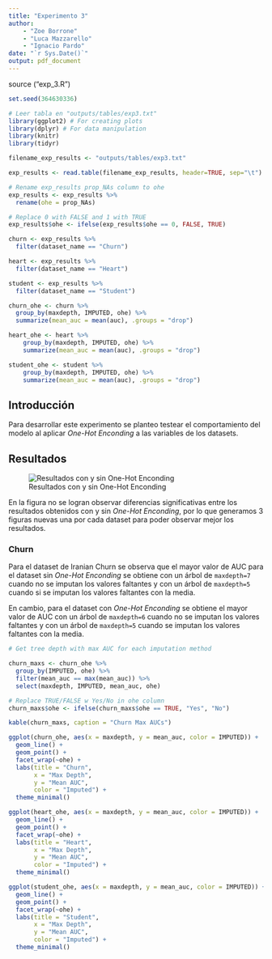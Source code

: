 ```yaml
---
title: "Experimento 3"
author: 
    - "Zoe Borrone"
    - "Luca Mazzarello"
    - "Ignacio Pardo"
date: "`r Sys.Date()`"
output: pdf_document
---
```

source ("exp_3.R")

```r

set.seed(364630336)

# Leer tabla en "outputs/tables/exp3.txt"
library(ggplot2) # For creating plots
library(dplyr) # For data manipulation
library(knitr)
library(tidyr)

filename_exp_results <- "outputs/tables/exp3.txt"

exp_results <- read.table(filename_exp_results, header=TRUE, sep="\t")

# Rename exp_results prop_NAs column to ohe
exp_results <- exp_results %>%
  rename(ohe = prop_NAs)

# Replace 0 with FALSE and 1 with TRUE
exp_results$ohe <- ifelse(exp_results$ohe == 0, FALSE, TRUE)

churn <- exp_results %>%
  filter(dataset_name == "Churn")

heart <- exp_results %>%
  filter(dataset_name == "Heart")

student <- exp_results %>%
  filter(dataset_name == "Student")

churn_ohe <- churn %>%
  group_by(maxdepth, IMPUTED, ohe) %>%
  summarize(mean_auc = mean(auc), .groups = "drop")

heart_ohe <- heart %>%
    group_by(maxdepth, IMPUTED, ohe) %>%
    summarize(mean_auc = mean(auc), .groups = "drop")

student_ohe <- student %>%
    group_by(maxdepth, IMPUTED, ohe) %>%
    summarize(mean_auc = mean(auc), .groups = "drop")

```

## Introducción

Para desarrollar este experimento se planteo testear el comportamiento del modelo al aplicar *One-Hot Enconding* a las variables de los datasets. 

## Resultados

![Resultados con y sin One-Hot Enconding](outputs/plots/exp3.jpg)

En la figura no se logran observar diferencias significativas entre los resultados obtenidos con y sin *One-Hot Enconding*, por lo que generamos 3 figuras nuevas una por cada dataset para poder observar mejor los resultados.

### Churn

Para el dataset de Iranian Churn se observa que el mayor valor de AUC para el dataset sin *One-Hot Enconding* se obtiene con un árbol de `maxdepth=7` cuando no se imputan los valores faltantes y con un árbol de `maxdepth=5` cuando si se imputan los valores faltantes con la media. 

En cambio, para el dataset con *One-Hot Enconding* se obtiene el mayor valor de AUC con un árbol de `maxdepth=6` cuando no se imputan los valores faltantes y con un árbol de `maxdepth=5` cuando se imputan los valores faltantes con la media.



```r
# Get tree depth with max AUC for each imputation method

churn_maxs <- churn_ohe %>%
  group_by(IMPUTED, ohe) %>%
  filter(mean_auc == max(mean_auc)) %>%
  select(maxdepth, IMPUTED, mean_auc, ohe)

# Replace TRUE/FALSE w Yes/No in ohe column
churn_maxs$ohe <- ifelse(churn_maxs$ohe == TRUE, "Yes", "No")

kable(churn_maxs, caption = "Churn Max AUCs")
```

```r
ggplot(churn_ohe, aes(x = maxdepth, y = mean_auc, color = IMPUTED)) +
  geom_line() +
  geom_point() +
  facet_wrap(~ohe) +
  labs(title = "Churn",
       x = "Max Depth",
       y = "Mean AUC",
       color = "Imputed") +
  theme_minimal()
```

```r
ggplot(heart_ohe, aes(x = maxdepth, y = mean_auc, color = IMPUTED)) +
  geom_line() +
  geom_point() +
  facet_wrap(~ohe) +
  labs(title = "Heart",
       x = "Max Depth",
       y = "Mean AUC",
       color = "Imputed") +
  theme_minimal()

```

```r
ggplot(student_ohe, aes(x = maxdepth, y = mean_auc, color = IMPUTED)) +
  geom_line() +
  geom_point() +
  facet_wrap(~ohe) +
  labs(title = "Student",
       x = "Max Depth",
       y = "Mean AUC",
       color = "Imputed") +
  theme_minimal()
```
